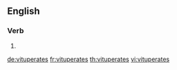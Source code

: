 ==English==

===Verb===
{{head|en|verb form}}

# {{en-third-person singular of|vituperate}}

[[de:vituperates]]
[[fr:vituperates]]
[[th:vituperates]]
[[vi:vituperates]]